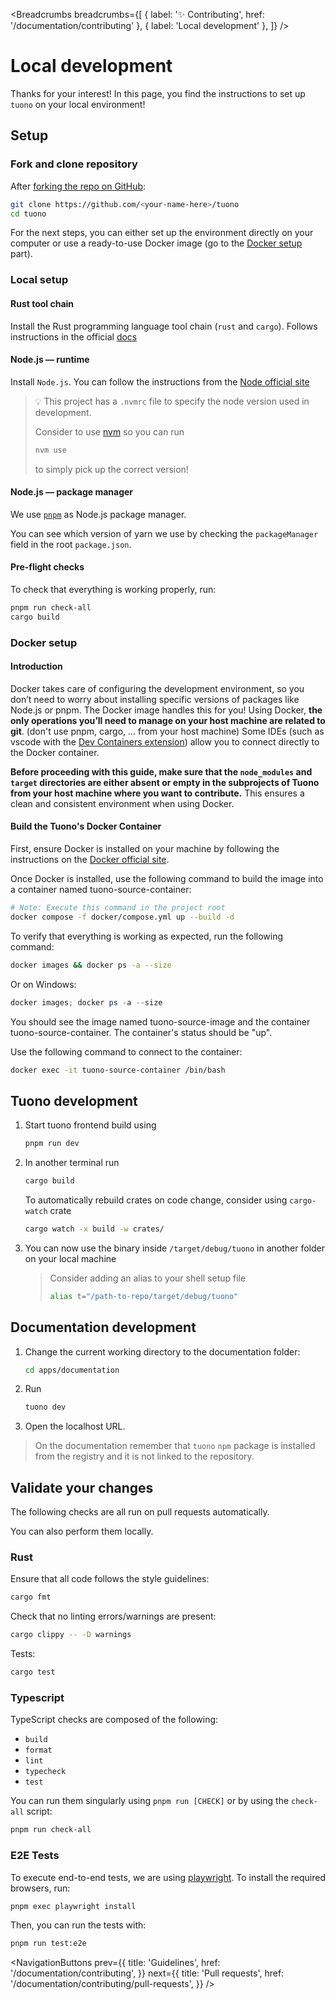 
<MetaTags
  title="Tuono - Contributing - Local development"
  canonical="https://tuono.dev/documentation/contributing/local-development"
  description="Contribute to Tuono. Learn here how to setup the repository for local development"
/>


<Breadcrumbs
  breadcrumbs={[
    { label: '✨ Contributing', href: '/documentation/contributing' },
    { label: 'Local development' },
  ]}
/>

# Local development

Thanks for your interest! In this page, you find the instructions to set up `tuono` on your local environment!

## Setup

### Fork and clone repository

After [forking the repo on GitHub](https://docs.github.com/en/pull-requests/collaborating-with-pull-requests/working-with-forks/fork-a-repo):

```sh
git clone https://github.com/<your-name-here>/tuono
cd tuono
```

For the next steps, you can either set up the environment directly on your computer or use a ready-to-use Docker image (go to the [Docker setup](#docker-setup) part).

### Local setup

#### Rust tool chain

Install the Rust programming language tool chain (`rust` and `cargo`).
Follows instructions in the official [docs](https://rustup.rs/)

#### Node.js — runtime

Install `Node.js`.
You can follow the instructions from the [Node official site](https://nodejs.org/en/download/package-manager)

> 💡 This project has a `.nvmrc` file to specify the node version used in development.
>
> Consider to use [nvm](https://github.com/nvm-sh/nvm) so you can run
>
> ```sh
> nvm use
> ```
>
> to simply pick up the correct version!

#### Node.js — package manager

We use [`pnpm`](https://pnpm.io) as Node.js package manager.

You can see which version of yarn we use by checking the `packageManager` field in the root `package.json`.

#### Pre-flight checks

To check that everything is working properly, run:

```sh
pnpm run check-all
cargo build
```

### Docker setup

#### Introduction

Docker takes care of configuring the development environment, so you don’t need to worry about installing specific versions of packages like Node.js or pnpm. The Docker image handles this for you!
Using Docker, **the only operations you’ll need to manage on your host machine are related to git**. (don't use pnpm, cargo, ... from your host machine)
Some IDEs (such as vscode with the [Dev Containers extension](https://marketplace.visualstudio.com/items?itemName=ms-vscode-remote.remote-containers)) allow you to connect directly to the Docker container.

**Before proceeding with this guide, make sure that the `node_modules` and `target` directories are either absent or empty in the subprojects of Tuono from your host machine where you want to contribute.**
This ensures a clean and consistent environment when using Docker.

#### Build the Tuono's Docker Container

First, ensure Docker is installed on your machine by following the instructions on the [Docker official site](https://docs.docker.com/engine/install/).

Once Docker is installed, use the following command to build the image into a container named tuono-source-container:

```sh
# Note: Execute this command in the project root
docker compose -f docker/compose.yml up --build -d
```

To verify that everything is working as expected, run the following command:

```sh
docker images && docker ps -a --size
```

Or on Windows:

```powershell
docker images; docker ps -a --size
```

You should see the image named tuono-source-image and the container tuono-source-container. The container's status should be "up".

Use the following command to connect to the container:

```sh
docker exec -it tuono-source-container /bin/bash
```

## Tuono development

1. Start tuono frontend build using

   ```sh
   pnpm run dev
   ```

2. In another terminal run

   ```sh
   cargo build
   ```

   To automatically rebuild crates on code change, consider using `cargo-watch` crate

   ```sh
   cargo watch -x build -w crates/
   ```

3. You can now use the binary inside `/target/debug/tuono` in another folder on your local machine

   > Consider adding an alias to your shell setup file
   >
   > ```sh
   > alias t="/path-to-repo/target/debug/tuono"
   > ```

## Documentation development

1. Change the current working directory to the documentation folder:

   ```sh
   cd apps/documentation
   ```

2. Run

   ```sh
   tuono dev
   ```

3. Open the localhost URL.

> On the documentation remember that `tuono` `npm` package is installed from the registry and
> it is not linked to the repository.

## Validate your changes

The following checks are all run on pull requests automatically.

You can also perform them locally.

### Rust

Ensure that all code follows the style guidelines:

```sh
cargo fmt
```

Check that no linting errors/warnings are present:

```sh
cargo clippy -- -D warnings
```

Tests:

```sh
cargo test
```

### Typescript

TypeScript checks are composed of the following:

- `build`
- `format`
- `lint`
- `typecheck`
- `test`

You can run them singularly using `pnpm run [CHECK]` or by using the `check-all` script:

```sh
pnpm run check-all
```

### E2E Tests

To execute end-to-end tests, we are using [playwright](https://playwright.dev).
To install the required browsers, run:

```sh
pnpm exec playwright install
```

Then, you can run the tests with:

```sh
pnpm run test:e2e
```


<NavigationButtons
  prev={{
    title: 'Guidelines',
    href: '/documentation/contributing',
  }}
  next={{
    title: 'Pull requests',
    href: '/documentation/contributing/pull-requests',
  }}
/>
